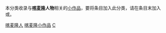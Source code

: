 {{WPSS-cat}}
{{Hidden category}}
本分类收录与'''[[喀麦隆|喀麦隆]]人物'''相关的[[Wikipedia:STUB|小作品]]，要将条目加入此分类，请在条目末加入'''{{tl|Cameroon-bio-stub}}'''或'''{{tl|喀麦隆人物小作品}}'''。

[[Category:喀麦隆人|]]
[[Category:喀麦隆小作品|]]
[[Category:非洲人物小作品|C]]